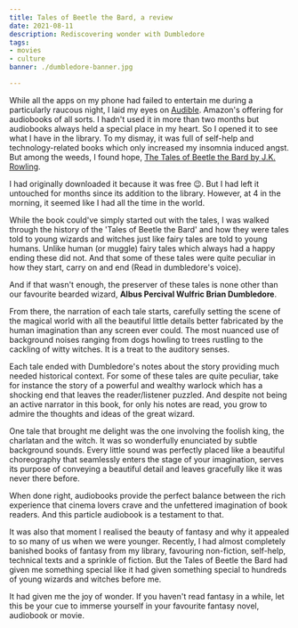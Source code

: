 ```yaml
---
title: Tales of Beetle the Bard, a review
date: 2021-08-11
description: Rediscovering wonder with Dumbledore
tags:
- movies
- culture
banner: ./dumbledore-banner.jpg

---
```

While all the apps on my phone had failed to entertain me during a particularly raucous night, I laid my eyes on [Audible](https://audible.com). Amazon's offering for audiobooks of all sorts. I hadn't used it in more than two months but audiobooks always held a special place in my heart. So I opened it to see what I have in the library. To my dismay, it was full of self-help and technology-related books which only increased my insomnia induced angst. But among the weeds, I found hope, [The Tales of Beetle the Bard by J.K. Rowling](https://www.amazon.com/Tales-Beedle-Bard-J-K-Rowling/dp/1408883090).

I had originally downloaded it because it was free 😉. But I had left it untouched for months since its addition to the library. However, at 4 in the morning, it seemed like I had all the time in the world.

While the book could've simply started out with the tales, I was walked through the history of the 'Tales of Beetle the Bard' and how they were tales told to young wizards and witches just like fairy tales are told to young humans. Unlike human (or muggle) fairy tales which always had a happy ending these did not. And that some of these tales were quite peculiar in how they start, carry on and end (Read in dumbledore's voice).

And if that wasn't enough, the preserver of these tales is none other than our favourite bearded wizard, ****Albus Percival Wulfric Brian Dumbledore****.

From there, the narration of each tale starts, carefully setting the scene of the magical world with all the beautiful little details better fabricated by the human imagination than any screen ever could. The most nuanced use of background noises ranging from dogs howling to trees rustling to the cackling of witty witches. It is a treat to the auditory senses.

Each tale ended with Dumbledore's notes about the story providing much needed historical context. For some of these tales are quite peculiar, take for instance the story of a powerful and wealthy warlock which has a shocking end that leaves the reader/listener puzzled. And despite not being an active narrator in this book, for only his notes are read, you grow to admire the thoughts and ideas of the great wizard.

One tale that brought me delight was the one involving the foolish king, the charlatan and the witch. It was so wonderfully enunciated by subtle background sounds. Every little sound was perfectly placed like a beautiful choreography that seamlessly enters the stage of your imagination, serves its purpose of conveying a beautiful detail and leaves gracefully like it was never there before.

When done right, audiobooks provide the perfect balance between the rich experience that cinema lovers crave and the unfettered imagination of book readers. And this particle audiobook is a testament to that.

It was also that moment I realised the beauty of fantasy and why it appealed to so many of us when we were younger. Recently, I had almost completely banished books of fantasy from my library, favouring non-fiction, self-help, technical texts and a sprinkle of fiction. But the Tales of Beetle the Bard had given me something special like it had given something special to hundreds of young wizards and witches before me.

It had given me the joy of wonder. If you haven't read fantasy in a while, let this be your cue to immerse yourself in your favourite fantasy novel, audiobook or movie.